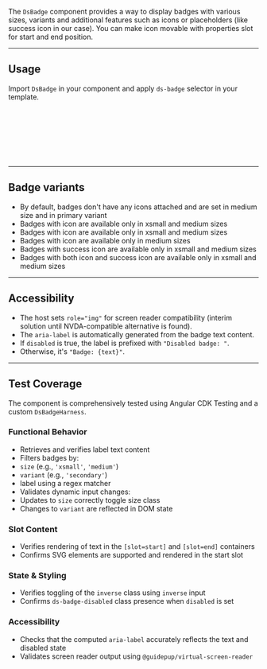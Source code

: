 

The `DsBadge` component provides a way to display badges with various sizes, variants and additional features such as icons or placeholders (like success icon in our case).
You can make icon movable with properties slot for start and end position.

<Canvas of={BadgeStories.Default} />

---

## Usage

Import `DsBadge` in your component and apply `ds-badge` selector in your template.

```ts
import { DsBadge } from '@frontend/ui/badge'; // 👈 add to file imports

@Component({
  imports: [DsBadge], // 👈 add to component imports
  template: `...`,
})
export class AppComponent {}
```

---

## Badge variants

- By default, badges don't have any icons attached and are set in medium size and in primary variant
- Badges with icon are available only in xsmall and medium sizes
- Badges with icon are available only in xsmall and medium sizes
- Badges with icon are available only in medium sizes
- Badges with success icon are available only in xsmall and medium sizes
- Badges with both icon and success icon are available only in xsmall and medium sizes

---

## Accessibility

- The host sets `role="img"` for screen reader compatibility (interim solution until NVDA-compatible alternative is found).
- The `aria-label` is automatically generated from the badge text content.
- If `disabled` is true, the label is prefixed with `"Disabled badge: "`.
- Otherwise, it's `"Badge: {text}"`.

---

## Test Coverage

The component is comprehensively tested using Angular CDK Testing and a custom `DsBadgeHarness`.

### Functional Behavior

- Retrieves and verifies label text content
- Filters badges by:
- `size` (e.g., `'xsmall'`, `'medium'`)
- `variant` (e.g., `'secondary'`)
- label using a regex matcher
- Validates dynamic input changes:
- Updates to `size` correctly toggle size class
- Changes to `variant` are reflected in DOM state

### Slot Content

- Verifies rendering of text in the `[slot=start]` and `[slot=end]` containers
- Confirms SVG elements are supported and rendered in the start slot

### State & Styling

- Verifies toggling of the `inverse` class using `inverse` input
- Confirms `ds-badge-disabled` class presence when `disabled` is set

### Accessibility

- Checks that the computed `aria-label` accurately reflects the text and disabled state
- Validates screen reader output using `@guidepup/virtual-screen-reader`
